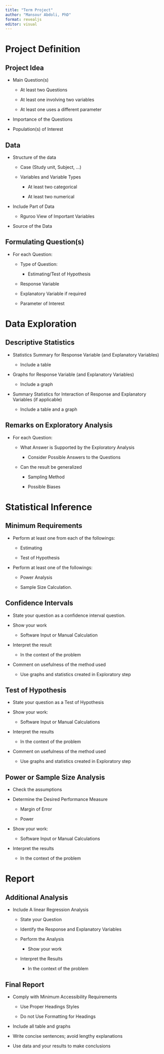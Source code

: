 ```yaml
---
title: "Term Project"
author: "Mansour Abdoli, PhD"
format: revealjs
editor: visual
---
```


# Project Definition

## Project Idea

-   Main Question(s)

    -   At least two Questions

    -   At least one involving two variables

    -   At least one uses a different parameter

-   Importance of the Questions

-   Population(s) of Interest

## Data

-   Structure of the data

    -   Case (Study unit, Subject, ...)

    -   Variables and Variable Types

        -   At least two categorical

        -   At least two numerical

-   Include Part of Data

    -   Rguroo View of Important Variables

-   Source of the Data

## Formulating Question(s)

-   For each Question:

    -   Type of Question:

        -   Estimating/Test of Hypothesis

    -   Response Variable

    -   Explanatory Variable if required

    -   Parameter of Interest

# Data Exploration

## Descriptive Statistics

-   Statistics Summary for Response Variable (and Explanatory Variables)

    -   Include a table

-   Graphs for Response Variable (and Explanatory Variables)

    -   Include a graph

-   Summary Statistics for Interaction of Response and Explanatory Variables (if applicable)

    -   Include a table and a graph

## Remarks on Exploratory Analysis

-   For each Question:

    -   What Answer is Supported by the Exploratory Analysis

        -   Consider Possible Answers to the Questions

    -   Can the result be generalized

        -   Sampling Method

        -   Possible Biases

# Statistical Inference

## Minimum Requirements

-   Perform at least one from each of the followings:

    -   Estimating

    -   Test of Hypothesis

-   Perform at least one of the followings:

    -   Power Analysis

    -   Sample Size Calculation.

## Confidence Intervals

-   State your question as a confidence interval question.

-   Show your work

    -   Software Input or Manual Calculation

-   Interpret the result

    -   In the context of the problem

-   Comment on usefulness of the method used

    -   Use graphs and statistics created in Exploratory step

## Test of Hypothesis

-   State your question as a Test of Hypothesis

-   Show your work:

    -   Software Input or Manual Calculations

-   Interpret the results

    -   In the context of the problem

-   Comment on usefulness of the method used

    -   Use graphs and statistics created in Exploratory step

## Power or Sample Size Analysis

-   Check the assumptions

-   Determine the Desired Performance Measure

    -   Margin of Error

    -   Power

-   Show your work:

    -   Software Input or Manual Calculations

-   Interpret the results

    -   In the context of the problem

# Report

## Additional Analysis

-   Include A linear Regression Analysis

    -   State your Question

    -   Identify the Response and Explanatory Variables

    -   Perform the Analysis

        -   Show your work

    -   Interpret the Results

        -   In the context of the problem

## Final Report

-   Comply with Minimum Accessibility Requirements

    -   Use Proper Headings Styles

    -   Do not Use Formatting for Headings

-   Include all table and graphs

-   Write concise sentences; avoid lengthy explanations

-   Use data and your results to make conclusions
